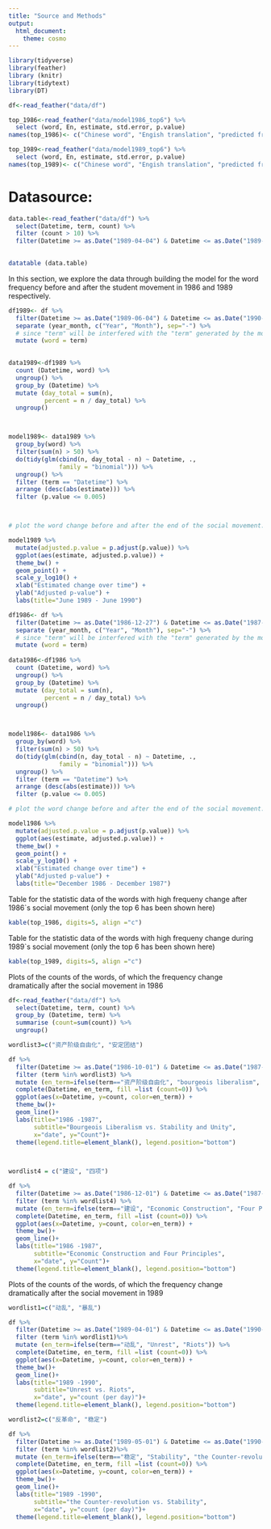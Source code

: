 ```yaml
---
title: "Source and Methods"
output:
  html_document:
    theme: cosmo
---
```


```r
library(tidyverse)
library(feather)
library (knitr)
library(tidytext)
library(DT)

df<-read_feather("data/df")

top_1986<-read_feather("data/model1986_top6") %>%
  select (word, En, estimate, std.error, p.value)
names(top_1986)<- c("Chinese word", "Engish translation", "predicted frequency","standard error", "p-value")

top_1989<-read_feather("data/model1989_top6") %>%
  select (word, En, estimate, std.error, p.value) 
names(top_1989)<- c("Chinese word", "Engish translation", "predicted frequency","standard error", "p-value")
```




# Datasource:
```r

data.table<-read_feather("data/df") %>%
  select(Datetime, term, count) %>%
  filter (count > 10) %>%
  filter(Datetime >= as.Date("1989-04-04") & Datetime <= as.Date("1989-07-07"))
  

datatable (data.table)

```





In this section, we explore the data through building the model for the word frequency before and after the student movement in 1986 and 1989 respectively. 

```r
df1989<- df %>%
  filter(Datetime >= as.Date("1989-06-04") & Datetime <= as.Date("1990-06-04")) %>%
  separate (year_month, c("Year", "Month"), sep="-") %>%
  # since "term" will be interfered with the "term" generated by the models
  mutate (word = term)
  

data1989<-df1989 %>%
  count (Datetime, word) %>%
  ungroup() %>%
  group_by (Datetime) %>%
  mutate (day_total = sum(n),
          percent = n / day_total) %>%
  ungroup()



model1989<- data1989 %>%
  group_by(word) %>%
  filter(sum(n) > 50) %>%
  do(tidy(glm(cbind(n, day_total - n) ~ Datetime, .,
              family = "binomial"))) %>%
  ungroup() %>%
  filter (term == "Datetime") %>%
  arrange (desc(abs(estimate))) %>%
  filter (p.value <= 0.005)  



# plot the word change before and after the end of the social movement:

model1989 %>%
  mutate(adjusted.p.value = p.adjust(p.value)) %>%
  ggplot(aes(estimate, adjusted.p.value)) +
  theme_bw() + 
  geom_point() +
  scale_y_log10() +
  xlab("Estimated change over time") +
  ylab("Adjusted p-value") +
  labs(title="June 1989 - June 1990")


```
```r
df1986<- df %>%
  filter(Datetime >= as.Date("1986-12-27") & Datetime <= as.Date("1987-12-27")) %>%
  separate (year_month, c("Year", "Month"), sep="-") %>%
  # since "term" will be interfered with the "term" generated by the models
  mutate (word = term)
  
data1986<-df1986 %>%
  count (Datetime, word) %>%
  ungroup() %>%
  group_by (Datetime) %>%
  mutate (day_total = sum(n),
          percent = n / day_total) %>%
  ungroup()



model1986<- data1986 %>%
  group_by(word) %>%
  filter(sum(n) > 50) %>%
  do(tidy(glm(cbind(n, day_total - n) ~ Datetime, .,
              family = "binomial"))) %>%
  ungroup() %>%
  filter (term == "Datetime") %>%
  arrange (desc(abs(estimate))) %>%
  filter (p.value <= 0.005) 

# plot the word change before and after the end of the social movement:

model1986 %>%
  mutate(adjusted.p.value = p.adjust(p.value)) %>%
  ggplot(aes(estimate, adjusted.p.value)) +
  theme_bw() + 
  geom_point() +
  scale_y_log10() +
  xlab("Estimated change over time") +
  ylab("Adjusted p-value") +
  labs(title="December 1986 - December 1987")
```






Table for the statistic data of the words with high frequeny change after 1986`s social movement (only the top 6 has been shown here)
```r
kable(top_1986, digits=5, align ="c")

```


Table for the statistic data of the words with high frequeny change during 1989`s social movement (only the top 6 has been shown here)
```r
kable(top_1989, digits=5, align ="c")

```

Plots of the counts of the words, of which the frequency change dramatically after the social movement in 1986

```r
df<-read_feather("data/df") %>%
  select(Datetime, term, count) %>%
  group_by (Datetime, term) %>%
  summarise (count=sum(count)) %>%
  ungroup()

wordlist3=c("资产阶级自由化", "安定团结")

df %>%
  filter(Datetime >= as.Date("1986-10-01") & Datetime <= as.Date("1987-12-01")) %>%
  filter (term %in% wordlist3) %>%
  mutate (en_term=ifelse(term=="资产阶级自由化", "bourgeois liberalism", "stability and unity")) %>%
  complete(Datetime, en_term, fill =list (count=0)) %>%
  ggplot(aes(x=Datetime, y=count, color=en_term)) +
  theme_bw()+
  geom_line()+
  labs(title="1986 -1987", 
       subtitle="Bourgeois Liberalism vs. Stability and Unity",
       x="date", y="Count")+
  theme(legend.title=element_blank(), legend.position="bottom") 

 
```
```r
wordlist4 = c("建设", "四项")

df %>%
  filter(Datetime >= as.Date("1986-12-01") & Datetime <= as.Date("1987-12-01")) %>%
  filter (term %in% wordlist4) %>%
  mutate (en_term=ifelse(term=="建设", "Economic Construction", "Four Principles")) %>%
  complete(Datetime, en_term, fill =list (count=0)) %>%
  ggplot(aes(x=Datetime, y=count, color=en_term)) +
  theme_bw()+
  geom_line()+
  labs(title="1986 -1987", 
       subtitle="Economic Construction and Four Principles",
       x="date", y="Count")+
  theme(legend.title=element_blank(), legend.position="bottom") 
```


Plots of the counts of the words, of which the frequency change dramatically after the social movement in 1989

```r
wordlist1=c("动乱", "暴乱")

df %>%
  filter(Datetime >= as.Date("1989-04-01") & Datetime <= as.Date("1990-06-04")) %>%
  filter (term %in% wordlist1)%>%
  mutate (en_term=ifelse(term=="动乱", "Unrest", "Riots")) %>%
  complete(Datetime, en_term, fill =list (count=0)) %>%
  ggplot(aes(x=Datetime, y=count, color=en_term)) +
  theme_bw()+
  geom_line()+
  labs(title="1989 -1990", 
       subtitle="Unrest vs. Riots",
       x="date", y="count (per day)")+
  theme(legend.title=element_blank(), legend.position="bottom")

```
```r
wordlist2=c("反革命", "稳定")

df %>%
  filter(Datetime >= as.Date("1989-05-01") & Datetime <= as.Date("1990-06-04")) %>%
  filter (term %in% wordlist2)%>%
  mutate (en_term=ifelse(term=="稳定", "Stability", "the Counter-revolution")) %>%
  complete(Datetime, en_term, fill =list (count=0)) %>%
  ggplot(aes(x=Datetime, y=count, color=en_term)) +
  theme_bw()+
  geom_line()+
  labs(title="1989 -1990", 
       subtitle="the Counter-revolution vs. Stability",
       x="date", y="count (per day)")+
  theme(legend.title=element_blank(), legend.position="bottom")


```




```r




```